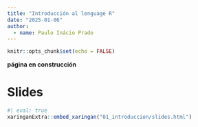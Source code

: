 ```yaml
---
title: "Introducción al lenguage R"
date: "2025-01-06" 
author:
  - name: Paulo Inácio Prado
---
```


```r
knitr::opts_chunk$set(echo = FALSE)
```
**página en construcción**

# Slides

```r
#| eval: true
xaringanExtra::embed_xaringan("01_introduccion/slides.html")
```


